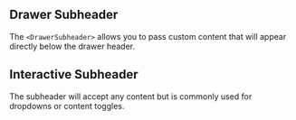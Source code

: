 
## Drawer Subheader

The `<DrawerSubheader>` allows you to pass custom content that will appear directly below the drawer header.

<DrawerSubheader />

## Interactive Subheader

The subheader will accept any content but is commonly used for dropdowns or content toggles.

<InteractiveDrawerSubheader />
